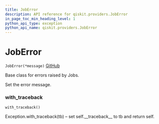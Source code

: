 ```yaml
---
title: JobError
description: API reference for qiskit.providers.JobError
in_page_toc_min_heading_level: 1
python_api_type: exception
python_api_name: qiskit.providers.JobError
---
```


# JobError

<span id="qiskit.providers.JobError" />

`JobError(*message)` [GitHub](https://github.com/qiskit/qiskit/tree/stable/0.14/qiskit/providers/exceptions.py "view source code")

Base class for errors raised by Jobs.

Set the error message.

### with\_traceback

<span id="qiskit.providers.JobError.with_traceback" />

`with_traceback()`

Exception.with\_traceback(tb) – set self.\_\_traceback\_\_ to tb and return self.

